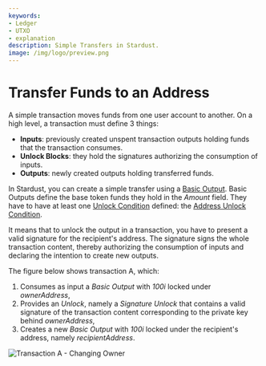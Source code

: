 ```yaml
---
keywords:
- Ledger
- UTXO
- explanation
description: Simple Transfers in Stardust.
image: /img/logo/preview.png
---
```

# Transfer Funds to an Address

A simple transaction moves funds from one user account to another. On a high level, a transaction must define 3 things:
 - **Inputs**: previously created unspent transaction outputs holding funds that the transaction consumes.
 - **Unlock Blocks**: they hold the signatures authorizing the consumption of inputs.
 - **Outputs**: newly created outputs holding transferred funds.

In Stardust, you can create a simple transfer using a [Basic Output](https://github.com/iotaledger/tips/blob/master/tips/TIP-0018/tip-0018.md#basic-output).
Basic Outputs define the base token funds they hold in the _Amount_ field. They have
to have at least one [Unlock Condition](https://github.com/iotaledger/tips/blob/master/tips/TIP-0018/tip-0018.md#unlock-conditions)
defined: the [Address Unlock Condition](https://github.com/iotaledger/tips/blob/master/tips/TIP-0018/tip-0018.md#address-unlock-condition).

It means that to unlock the output in a transaction, you have to present a valid signature for the recipient's address.
The signature signs the whole transaction content, thereby authorizing the consumption of inputs and
declaring the intention to create new outputs.

The figure below shows transaction A, which:

1. Consumes as input a _Basic Output_ with _100i_ locked under _ownerAddress_,
2. Provides an _Unlock_, namely a _Signature Unlock_ that contains a valid signature of the transaction content corresponding
to the private key behind _ownerAddress_,
3. Creates a new _Basic Output_ with _100i_ locked under the recipient's address, namely _recipientAddress_.

![Transaction A - Changing Owner](/img/stardust_explanations/stardust_ledger_anatomy/simple_transaction/tx_A.svg)

